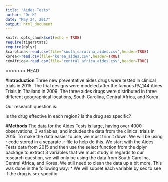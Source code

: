 ```yaml
---
title: "Aides Tests"
author: "Dr K"
date: "May 24, 2017"
output: html_document
---
```


```r
knitr::opts_chunk$set(echo = TRUE)
require(tigerstats)
require(dplyr)
Scarolina<-read.csv(file="south_carolina_aides.csv",header=TRUE)
korea<-read.csv(file="korea_aides.csv",header=TRUE)
cenAfrica<-read.csv(file="central_africa_aides.csv",header=TRUE)
```


<<<<<<< HEAD

#**Introduction**
Three new preventative aides drugs were tested in clinical trials in 2015. The trial designs were modeled after the famous RV_144 Aides Trials in Thailand in 2009. The three aides drugs were distributed in three different geographical locations, South Carolina, Central Africa, and Korea. 

Our research question is:

Is the drug effective in each region? Is the drug sex specific?


#**Methods**
The data for the Aides Tests is large, having over 4000 observations, 3 variables, and includes the data from the clinical trials in 2015. To make the data easier to use, we must trim it down. We will be using r code stored in a separate .r file to help do this. We start with the Aides Tests data from 2015 and then use the select function from the dplyr package to extract 3 variables that we must study in regards to our research question, we will only be using the data from South Carolina, Central Africa, and Korea. We still need to clean the data up a bit more. This was done in the following way:
* We will subset each variable by sex to see if the drug is sex specific









